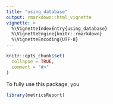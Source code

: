 ```yaml
---
title: "using_database"
output: rmarkdown::html_vignette
vignette: >
  %\VignetteIndexEntry{using_database}
  %\VignetteEngine{knitr::rmarkdown}
  %\VignetteEncoding{UTF-8}
---
```


```r
knitr::opts_chunk$set(
  collapse = TRUE,
  comment = "#>"
)
```

To fully use this package, you 

```r
library(metricsReport)
```
